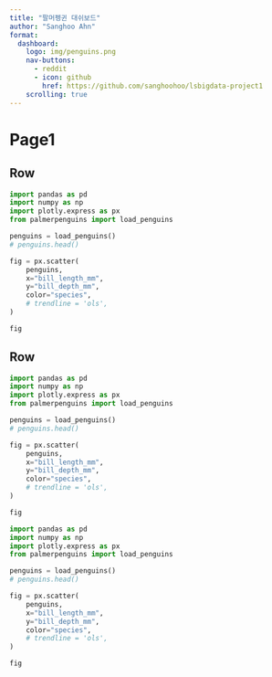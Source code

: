 ```yaml
---
title: "팔머펭귄 대쉬보드"
author: "Sanghoo Ahn"
format: 
  dashboard:
    logo: img/penguins.png
    nav-buttons:
      - reddit
      - icon: github
        href: https://github.com/sanghoohoo/lsbigdata-project1
    scrolling: true
---
```

# Page1

## Row {height=70%}

```python
import pandas as pd
import numpy as np
import plotly.express as px
from palmerpenguins import load_penguins

penguins = load_penguins()
# penguins.head()

fig = px.scatter(
    penguins,
    x="bill_length_mm",
    y="bill_depth_mm",
    color="species",
    # trendline = 'ols',
)

fig
```

## Row {.tabset}

```python
import pandas as pd
import numpy as np
import plotly.express as px
from palmerpenguins import load_penguins

penguins = load_penguins()
# penguins.head()

fig = px.scatter(
    penguins,
    x="bill_length_mm",
    y="bill_depth_mm",
    color="species",
    # trendline = 'ols',
)

fig
```

```python
import pandas as pd
import numpy as np
import plotly.express as px
from palmerpenguins import load_penguins

penguins = load_penguins()
# penguins.head()

fig = px.scatter(
    penguins,
    x="bill_length_mm",
    y="bill_depth_mm",
    color="species",
    # trendline = 'ols',
)

fig
```